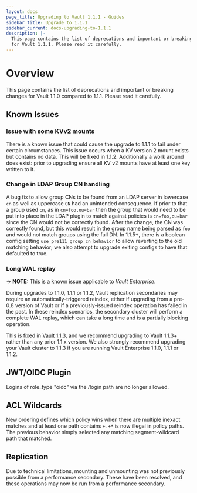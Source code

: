 ```yaml
---
layout: docs
page_title: Upgrading to Vault 1.1.1 - Guides
sidebar_title: Upgrade to 1.1.1
sidebar_current: docs-upgrading-to-1.1.1
description: |-
  This page contains the list of deprecations and important or breaking changes
  for Vault 1.1.1. Please read it carefully.
---
```


# Overview

This page contains the list of deprecations and important or breaking changes
for Vault 1.1.0 compared to 1.1.1. Please read it carefully.

## Known Issues

### Issue with some KVv2 mounts

There is a known issue that could cause the upgrade to 1.1.1 to fail under
certain circumstances. This issue occurs when a KV version 2 mount exists but
contains no data. This will be fixed in 1.1.2. Additionally a work around does
exist: prior to upgrading ensure all KV v2 mounts have at least one key written
to it.

### Change in LDAP Group CN handling

A bug fix to allow group CNs to be found from an LDAP server in lowercase `cn`
as well as uppercase `CN` had an unintended consequence. If prior to that a
group used `cn`, as in `cn=foo,ou=bar` then the group that would need to be put
into place in the LDAP plugin to match against policies is `cn=foo,ou=bar`
since the CN would not be correctly found. After the change, the CN was
correctly found, but this would result in the group name being parsed as `foo`
and would not match groups using the full DN. In 1.1.5+, there is a boolean
config setting `use_pre111_group_cn_behavior` to allow reverting to the old
matching behavior; we also attempt to upgrade exiting configs to have that
defaulted to true.

### Long WAL replay

-> **NOTE:** This is a known issue applicable to _Vault Enterprise_.

During upgrades to 1.1.0, 1.1.1 or 1.1.2, Vault replication secondaries may
require an automatically-triggered reindex, either if upgrading from a pre-0.8
version of Vault or if a previously-issued reindex operation has failed in the
past. In these reindex scenarios, the secondary cluster will perform a complete
WAL replay, which can take a long time and is a partially blocking operation.

This is fixed in [Vault
1.1.3](https://github.com/hashicorp/vault/blob/master/CHANGELOG.md#113-june-5th-2019),
and we recommend upgrading to Vault 1.1.3+ rather than any prior 1.1.x version.
We also strongly recommend upgrading your Vault cluster to 1.1.3 if you are
running Vault Enterprise 1.1.0, 1.1.1 or 1.1.2.

## JWT/OIDC Plugin

Logins of role_type "oidc" via the /login path are no longer allowed.

## ACL Wildcards

New ordering defines which policy wins when there are multiple inexact matches
and at least one path contains `+`. `+*` is now illegal in policy paths. The
previous behavior simply selected any matching segment-wildcard path that
matched.

## Replication

Due to technical limitations, mounting and unmounting was not previously
possible from a performance secondary. These have been resolved, and these
operations may now be run from a performance secondary.
